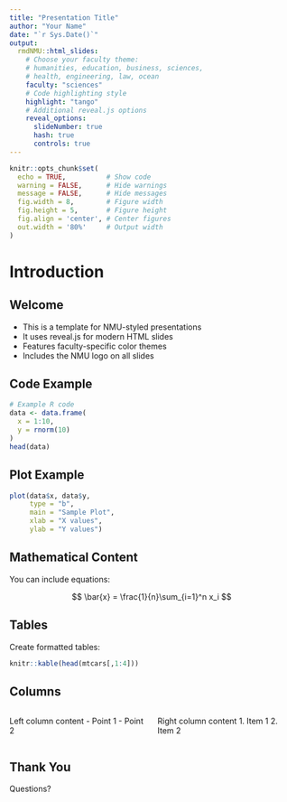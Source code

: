 ```yaml
---
title: "Presentation Title"
author: "Your Name"
date: "`r Sys.Date()`"
output:
  rmdNMU::html_slides:
    # Choose your faculty theme:
    # humanities, education, business, sciences,
    # health, engineering, law, ocean
    faculty: "sciences"
    # Code highlighting style
    highlight: "tango"
    # Additional reveal.js options
    reveal_options:
      slideNumber: true
      hash: true
      controls: true
---
```


```r
knitr::opts_chunk$set(
  echo = TRUE,          # Show code
  warning = FALSE,      # Hide warnings
  message = FALSE,      # Hide messages
  fig.width = 8,        # Figure width
  fig.height = 5,       # Figure height
  fig.align = 'center', # Center figures
  out.width = '80%'     # Output width
)
```

# Introduction {data-background-color="#f7f7f7"}

## Welcome

- This is a template for NMU-styled presentations
- It uses reveal.js for modern HTML slides
- Features faculty-specific color themes
- Includes the NMU logo on all slides

## Code Example

```r
# Example R code
data <- data.frame(
  x = 1:10,
  y = rnorm(10)
)
head(data)
```

## Plot Example

```r
plot(data$x, data$y, 
     type = "b",
     main = "Sample Plot",
     xlab = "X values",
     ylab = "Y values")
```

## Mathematical Content

You can include equations:

$$
\bar{x} = \frac{1}{n}\sum_{i=1}^n x_i
$$

## Tables

Create formatted tables:

```r
knitr::kable(head(mtcars[,1:4]))
```

## Columns

::: {.columns}
::: {.column width="50%"}
Left column content
- Point 1
- Point 2
:::
::: {.column width="50%"}
Right column content
1. Item 1
2. Item 2
:::
:::

## Thank You {data-background-color="#f7f7f7"}

Questions?
